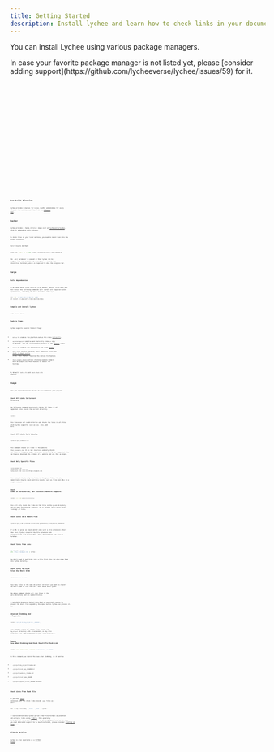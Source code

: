 ```yaml
---
title: Getting Started
description: Install lychee and learn how to check links in your documentation, websites, and codebases.
---
```



You can install Lychee using various package managers.

<Aside>
  In case your favorite package manager is not listed yet, please [consider
  adding support](https://github.com/lycheeverse/lychee/issues/59) for it.
</Aside>

<Tabs>
  <TabItem label="Arch">
    <Code code="pacman -S lychee" lang="sh" />
  </TabItem>
  <TabItem label="Homebrew">
    <Code code="brew install lychee" lang="sh" />
  </TabItem>
  <TabItem label="Docker">
    <Code code="docker pull lycheeverse/lychee" lang="sh" />
  </TabItem>
  <TabItem label="NixOS">
    <Code code="nix-env -iA nixos.lychee" lang="sh" />
  </TabItem>
  <TabItem label="FreeBSD">
    <Code code="pkg install lychee" lang="sh" />
  </TabItem>
  <TabItem label="Scoop">
    <Code code="scoop install lychee" lang="sh" />
  </TabItem>
  <TabItem label="Snap">
    <Code code="sudo snap install lychee" lang="sh" />
  </TabItem>
  <TabItem label="OpenSUSE">
    <Code code="zypper in lychee" lang="sh" />
  </TabItem>
  <TabItem label="WinGet">
    <Code code="winget install lycheeverse.lychee" lang="sh" />
  </TabItem>
  <TabItem label="chocolatey">
    <Code code="choco install lychee" lang="sh" />
  </TabItem>
</Tabs>

## Pre-built binaries

Lychee provides binaries for Linux, macOS, and Windows for every release.
You can download them from the [releases page](https://github.com/lycheeverse/lychee/releases).

## Docker

Lychee provides a handy official image over at [lycheeverse/lychee](https://hub.docker.com/r/lycheeverse/lychee),
which is updated on every release.

To check files on your local machine, you need to mount them into the Docker
container.

Here's how to do that:

```bash
docker run --init -it -v `pwd`:/input lycheeverse/lychee /input/README.md
```

The `--init` parameter is passed so that lychee can be stopped
from the terminal. We also pass `-it` to start an interactive terminal, which
is required to show the progress bar.

## Cargo

### Build dependencies

On APT/dpkg-based Linux distros (e.g. Debian, Ubuntu, Linux Mint and Kali Linux) the following commands will install all required build dependencies, including the Rust toolchain and `cargo`:

```sh
curl -sSf '<https://sh.rustup.rs>' | sh
apt install gcc pkg-config libc6-dev libssl-dev
```

### Compile and install lychee

```sh
cargo install lychee
```

### Feature flags

Lychee supports several feature flags:

- `native-tls` enables the platform-native TLS crate [native-tls](https://crates.io/crates/native-tls).
- `vendored-openssl` compiles and statically links a copy of OpenSSL. See the corresponding feature of the [openssl](https://crates.io/crates/openssl) crate.
- `rustls-tls` enables the alternative TLS crate [rustls](https://crates.io/crates/rustls).
- `email-check` enables checking email addresses using the [check-if-email-exists](https://crates.io/crates/check-if-email-exists) crate. This feature requires the native-tls feature.
- `check_example_domains` allows checking example domains such as `example.com.` This feature is useful for testing.

By default, `native-tls` and `email-check` are enabled.

## Usage

Lets get a quick overview of how to use Lychee in your project.

### Check All Links In Current Directory

The following command _recursively_ checks all links in all supported files
inside the current directory.

```bash
lychee .
```

This traverses all subdirectories and checks the links in all files which lychee
supports, such as `.md`, `.html`, and more.

### Check All Links On A Website

```bash
lychee https://example.com
```

This command checks all links on the website `https://example.com`.
It is not recursive and only checks the links on the given page.
Recursion is currently not supported. You can however download the
sitemap of a website and use that as input.

### Check Only Specific Files

```bash
lychee README.md
lychee test.html info.txt
lychee test.html info.txt https://example.com
```

This command checks only the links in the given files.
It also demonstrates how to check multiple inputs, such as files and URLs
in a single command.

### Check Links In Directories, But Block All Network Requests

```bash
lychee --offline path/to/directory
```

This will only check the links in the files in the given directory and not make
any network requests. It is helpful for a quick local "linting" of files.

### Check Links In A Remote File

```bash
lychee https://raw.githubusercontent.com/lycheeverse/lychee/master/README.md
```

If a URL is given as input and it ends with a file extension other than `.html`,
lychee respects the file extension and interprets the file accordingly.
Here, we interpret the file as Markdown.

### Check links from `stdin`

```bash
cat test.md | lychee -
echo 'https://example.com' | lychee -
```

You don't need to put links into a file first. You can also pipe them into lychee
directly.

### Check Links In Local Files Via Shell Glob

```bash
lychee 'public/**/*.html'
```

Have many files in the same directory structure you want to check?
You don't need to list them all. Just use a shell glob!

The above command checks all `.html` files in the `public` directory and its
subdirectories.

:::note[Glob Expansion Rules]
Note that we use single quotes to prevent the shell from expanding the input
before lychee can process it.
:::

### Advanced Globbing And `~` Expansion

```bash
lychee '~/projects/big_project/\*_/README._'
```

This command checks all `README` files inside the `big_project` directory with
files ending in any file extension.
The `~` gets expanded to your home directory.

### Ignore Case When Globbing And Check Result For Each Link

```bash
lychee --glob-ignore-case --verbose '~/projects/\*_/[r]eadme._'
```

In this command, we ignore the case when globbing, so it matches

- `~/projects/my_project_/readme.md`
- `~/projects/cool_app_/README.txt`
- `~/projects/website_/readme.rst`
- `~/projects/rust_game_/README`
- `~/projects/python_script_/Readme.markdown`

### Check Links From Epub File

If you have [atool](https://www.nongnu.org/atool) installed, you can check links inside `.epub` files as well!

```bash
acat -F zip {file.epub} "_.xhtml" "_.html" | lychee -
```

:::caution[Attention]
lychee parses other file formats as plaintext and extracts links using [linkify](https://github.com/robinst/linkify).
This generally works well if there are no format- or encoding
specifics, but in case you need dedicated support for a new file format, please
consider [creating an issue](https://github.com/lycheeverse/lychee/issues).
:::

[atool]: https://www.nongnu.org/atool
[linkify]: https://github.com/robinst/linkify
[issue]: https://github.com/lycheeverse/lychee/issues

## GitHub Action

Lychee is also available as a [GitHub Action](https://github.com/lycheeverse/lychee-action/).

